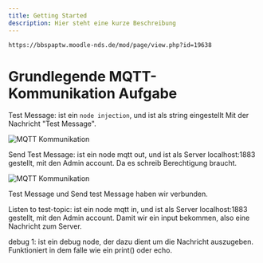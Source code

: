 ```yaml
---
title: Getting Started
description: Hier steht eine kurze Beschreibung
---
```


`https://bbspaptw.moodle-nds.de/mod/page/view.php?id=19638`

# Grundlegende MQTT-Kommunikation Aufgabe

Test Message: ist ein `node injection`, und ist als string eingestellt
Mit der Nachricht "Test Message".

![MQTT Kommunikation](/string-test-message-aufgabe1.jpeg)

Send Test Message: ist ein node mqtt out, und ist als Server localhost:1883 gestellt, mit den Admin account.
Da es schreib Berechtigung braucht.

![MQTT Kommunikation](/mqtt-output-test-message-aufgabe1.jpeg)

Test Message und Send test Message haben wir verbunden.

Listen to test-topic: ist ein node mqtt in, und ist als Server localhost:1883 gestellt, mit den Admin account.
Damit wir ein input bekommen, also eine Nachricht zum Server.

debug 1: ist ein debug node, der dazu dient um die Nachricht auszugeben.
Funktioniert in dem falle wie ein print() oder echo.
